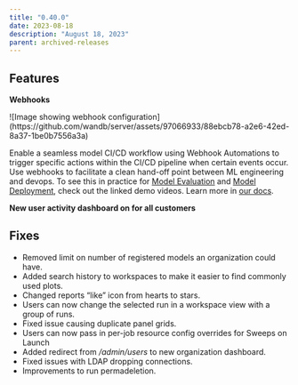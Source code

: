 ```yaml
---
title: "0.40.0"
date: 2023-08-18
description: "August 18, 2023"
parent: archived-releases
---
```



<Danger>
<Text/>
</Danger>

## Features

************Webhooks************

<Frame>
![Image showing webhook configuration](https://github.com/wandb/server/assets/97066933/88ebcb78-a2e6-42ed-8a37-1be0b7556a3a)
</Frame>


Enable a seamless model CI/CD workflow using Webhook Automations to trigger specific actions within the CI/CD pipeline when certain events occur. Use webhooks to facilitate a clean hand-off point between ML engineering and devops. To see this in practice for [Model Evaluation](https://www.youtube.com/watch?v=7j-Mtbo-E74) and [Model Deployment](https://www.youtube.com/watch?v=g5UiAFjM2nA), check out the linked demo videos. Learn more in [our docs](/guides/core/automations/create-automations/webhook). 

**************************************New user activity dashboard on for all customers**************************************

## Fixes

- Removed limit on number of registered models an organization could have.
- Added search history to workspaces to make it easier to find commonly used plots.
- Changed reports “like” icon from hearts to stars.
- Users can now change the selected run in a workspace view with a group of runs.
- Fixed issue causing duplicate panel grids.
- Users can now pass in per-job resource config overrides for Sweeps on Launch
- Added redirect from */admin/users* to new organization dashboard.
- Fixed issues with LDAP dropping connections.
- Improvements to run permadeletion.
